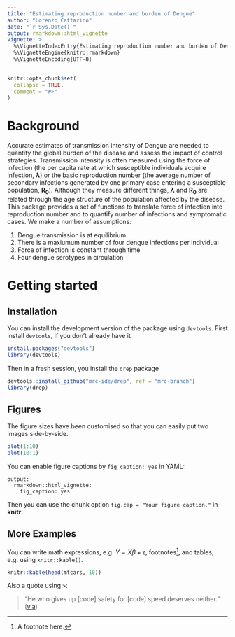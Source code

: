 ```yaml
---
title: "Estimating reproduction number and burden of Dengue"
author: "Lorenzo Cattarino"
date: "`r Sys.Date()`"
output: rmarkdown::html_vignette
vignette: >
  %\VignetteIndexEntry{Estimating reproduction number and burden of Dengue}
  %\VignetteEngine{knitr::rmarkdown}
  %\VignetteEncoding{UTF-8}
---
```


```r
knitr::opts_chunk$set(
  collapse = TRUE,
  comment = "#>"
)
```

# Background 

Accurate estimates of transmission intensity of Dengue are needed to quantify the global burden of the disease and assess the impact of control strategies. Transmission intensity is often measured using the force of infection (the per capita rate at which susceptible individuals acquire infection, **$\lambda$**) or the basic reproduction number (the average number of secondary infections generated by one primary case entering a susceptible population, **R~0~**). Although they measure different things, **$\lambda$** and **R~0~** are related through the age structure of the population affected by the disease. This package provides a set of functions to translate force of infection into reproduction number and to quantify number of infections and symptomatic cases. We make a number of assumptions: 

1. Dengue transmission is at equilibrium 
2. There is a maxiumum number of four dengue infections per individual
3. Force of infection is constant through time
4. Four dengue serotypes in circulation 

# Getting started

## Installation

You can install the development version of the package using `devtools`. First install `devtools`, if you don't already have it

```r
install.packages("devtools")
library(devtools)
```

Then in a fresh session, you install the `drep` package

```r
devtools::install_github("mrc-ide/drep", ref = "mrc-branch")
library(drep)
```

## Figures

The figure sizes have been customised so that you can easily put two images side-by-side. 

```r
plot(1:10)
plot(10:1)
```

You can enable figure captions by `fig_caption: yes` in YAML:

    output:
      rmarkdown::html_vignette:
        fig_caption: yes

Then you can use the chunk option `fig.cap = "Your figure caption."` in **knitr**.

## More Examples

You can write math expressions, e.g. $Y = X\beta + \epsilon$, footnotes^[A footnote here.], and tables, e.g. using `knitr::kable()`.

```r
knitr::kable(head(mtcars, 10))
```

Also a quote using `>`:

> "He who gives up [code] safety for [code] speed deserves neither."
([via](https://twitter.com/hadleywickham/status/504368538874703872))
